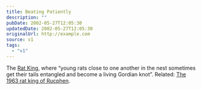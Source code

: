 ```yaml
---
title: Beating Patiently
description: ""
pubDate: 2002-05-27T12:05:30
updatedDate: 2002-05-27T12:05:30
originalUrl: http://example.com
source: v1
tags:
  - "v1"
---
```


The [Rat King][1], where &#8220;young rats close to one another in the nest sometimes get their tails entangled and become a living Gordian knot&#8221;. Related: [The 1963 rat king of Rucphen][2].

[1]: http://www.panix.com/~sjl/wonder/lewis/ratking/rat_intro.htm "Rat King"
[2]: http://www.the2ndhand.com/print2/print2_cap1.html "The 1963 rat king of Rucphen image"
